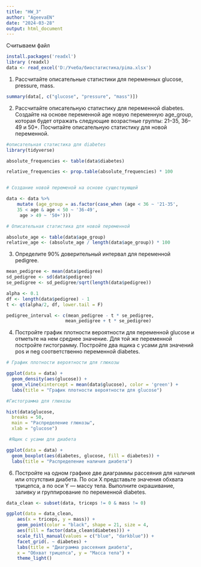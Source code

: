 ---
title: "HW_3"
author: "AgeevaEN"
date: "2024-03-28"
output: html_document
---
Считываем файл
```{r}
install.packages('readxl')
library (readxl)
data <- read_excel('D:/Учеба/биостатистика/pima.xlsx')
```
1. Рассчитайте описательные статистики для переменных glucose, pressure, mass. 
```{r}
summary(data[, c("glucose", "pressure", "mass")])
```
2. Рассчитайте описательную статистику для переменной diabetes. Создайте на основе переменной age новую переменную age_group, которая будет отражать следующие возрастные группы: 21–35, 36–49 и 50+. Посчитайте описательную статистику для новой переменной.
```{r}
#описательная статистика для diabetes
library(tidyverse)

absolute_frequencies <- table(data$diabetes)

relative_frequencies <- prop.table(absolute_frequencies) * 100 


# Создание новой переменой на основе существующей

data <- data %>%
    mutate (age_group = as.factor(case_when (age < 36 ~ '21-35',
    35 < age & age < 50 ~ '36-49',
     age > 49 ~ '50+')))

# Описательная статистика для новой переменной

absolute_age <- table(data$age_group)
relative_age <- (absolute_age / length(data$age_group)) * 100
```
3. Определите 90% доверительный интервал для переменной pedigree.
```{r}
mean_pedigree <- mean(data$pedigree)
sd_pedigree <- sd(data$pedigree)
se_pedigree <- sd_pedigree/sqrt(length(data$pedigree))

alpha <- 0.1
df <- length(data$pedigree) - 1
t <- qt(alpha/2, df, lower.tail = F)

pedigree_interval <- c(mean_pedigree - t * se_pedigree,
                      mean_pedigree + t * se_pedigree)

```
4. Постройте график плотности вероятности для переменной glucose и отметьте на нем среднее значение. Для той же переменной постройте гистограмму. Постройте два ящика с усами для значений pos и neg соответственно переменной diabetes.
```{r}
# График плотности вероятности для глюкозы

ggplot(data = data) +
  geom_density(aes(glucose)) +
  geom_vline(xintercept = mean(data$glucose), color = 'green') +
  labs(title = "График плотности вероятности для glucose")

#Гистограмма для глюкозы

hist(data$glucose,
  breaks = 50,
  main = "Распределение глюкозы",
  xlab = "glucose")

 #Ящик с усами для диабета

ggplot(data = data) +
  geom_boxplot(aes(diabetes, glucose, fill = diabetes)) +
  labs(title = "Распределение наличия диабета")

```
6. Постройте на одном графике две диаграммы рассеяния для наличия или отсутствия диабета. По оси X представьте значения обхвата трицепса, а по оси Y — массу тела. Выполните окрашивание, заливку и группирование по переменной diabetes.
```{r}

data_clean <- subset(data, triceps != 0 & mass != 0)

ggplot(data = data_clean,
    aes(x = triceps, y = mass)) +
    geom_point(color = "black", shape = 21, size = 4,
    aes(fill = factor(data_clean$diabetes))) +
    scale_fill_manual(values = c("blue", "darkblue")) +
    facet_grid(. ~ diabetes) +
    labs(title = "Диаграмма рассеяния диабета",
    x = "Обхват трицепса", y = "Масса тела") +
    theme_light()

```
